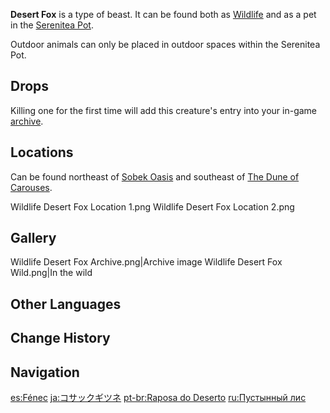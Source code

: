 {{Furnishing Infobox
|id             = 369168
|image          = Wildlife Desert Fox Icon.png
|category       = Animal
|subcategory    = Outdoor Creature
|quality        = 3
|adeptal_energy = 100
|load           = 350
|reduced_load   = 350
|description    = A sly animal as elusive as a fairy that often appears in folk stories, symbolizing unusual cunning and ancient memories.<br />These animals call the vast desert home and are smaller than most of their kin, which is possibly how they evaded the ancient calamities. Their long ears are an adaptation that helps them better live in their hot and dry desert home.<br />Logically speaking, you would think that these creatures would be much more active in the cooler Realm Within, but neither the slightly muddled [[Tubby]] nor the itinerant [[Chubby]] have seen them all that much, and in lieu of hard evidence have had to guess that they likely have a decent relationship with the [[Masked Weasel]]s, for they can be seen (when the Desert Foxes can be seen at all) playing together.
|lbType         = Wildlife
|lbFamily       = Beasts
|lbGroup        = Foxes
|source1        = Omni-Ubiquity Net
}}
{{Description|A sly animal as elusive as a fairy that often appears in folk stories, symbolizing unusual cunning and ancient memories.<br />These animals call the vast desert home and are smaller than most of their kin, which is possibly how they evaded the ancient calamities. Their long ears are an adaptation that helps them better live in their hot and dry desert home.|[[Archive]]}}
'''Desert Fox''' is a type of beast. It can be found both as [[Wildlife]] and as a pet in the [[Serenitea Pot]].

Outdoor animals can only be placed in outdoor spaces within the Serenitea Pot.

==Drops==
{{Card|Raw Meat|2}}

Killing one for the first time will add this creature's entry into your in-game [[archive]].

==Locations==
Can be found northeast of [[Sobek Oasis]] and southeast of [[The Dune of Carouses]].
<gallery>
Wildlife Desert Fox Location 1.png
Wildlife Desert Fox Location 2.png
</gallery>

==Gallery==
<gallery>
Wildlife Desert Fox Archive.png|Archive image
Wildlife Desert Fox Wild.png|In the wild
</gallery>

==Other Languages==
{{Other Languages
|en      = Desert Fox
|zhs     = 沙狐
|zhs_rm  = Shāhú
|zht     = 沙狐
|zht_rm  = Shāhú
|zh_tl   = Corsac Fox
|ja      = コサックギツネ
|ja_rm   = Kosakku Kitsune
|ja_tl   = Corsac Fox
|ko      = 코사크여우
|ko_rm   = Kosakeu-yeou
|ko_tl   = Corsac Fox
|es      = Fénec
|es_tl   = Fennec
|fr      = Fennec
|fr_tl   = Fennec
|ru      = Пустынный лис
|ru_tl   = Desert Fox
|th      = Desert Fox
|vi      = Cáo Sa Mạc
|vi_tl   = 
|de      = Wüstenfuchs
|de_tl   = Desert Fox
|id      = Desert Fox
|pt      = Raposa do Deserto
|pt_tl   = Desert Fox
|tr      = Çöl Tilkisi
|tr_tl   = 
|it      = Volpe del deserto
|it_tl   = Desert Fox
}}

==Change History==
{{Change History|3.1}}

==Navigation==
{{Wildlife Navbox|state=collapsed}}
{{Furnishing Navbox/Living|Animal}}

[[es:Fénec]]
[[ja:コサックギツネ]]
[[pt-br:Raposa do Deserto]]
[[ru:Пустынный лис]]